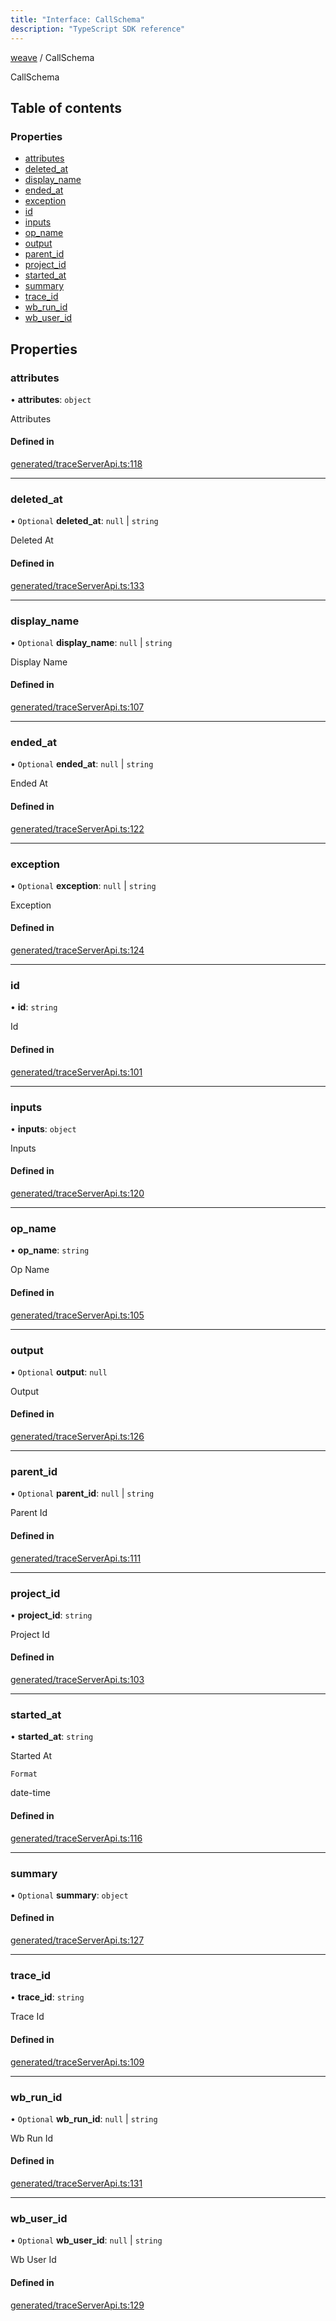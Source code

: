 ```yaml
---
title: "Interface: CallSchema"
description: "TypeScript SDK reference"
---
```


[weave](../) / CallSchema



CallSchema

## Table of contents

### Properties

- [attributes](./CallSchema#attributes)
- [deleted\_at](./CallSchema#deleted_at)
- [display\_name](./CallSchema#display_name)
- [ended\_at](./CallSchema#ended_at)
- [exception](./CallSchema#exception)
- [id](./CallSchema#id)
- [inputs](./CallSchema#inputs)
- [op\_name](./CallSchema#op_name)
- [output](./CallSchema#output)
- [parent\_id](./CallSchema#parent_id)
- [project\_id](./CallSchema#project_id)
- [started\_at](./CallSchema#started_at)
- [summary](./CallSchema#summary)
- [trace\_id](./CallSchema#trace_id)
- [wb\_run\_id](./CallSchema#wb_run_id)
- [wb\_user\_id](./CallSchema#wb_user_id)

## Properties

### attributes

• **attributes**: `object`

Attributes

#### Defined in

[generated/traceServerApi.ts:118](https://github.com/wandb/weave/blob/5d9590d2658eeb69c9c9f04342e107bf9a0a4c90/sdks/node/src/generated/traceServerApi.ts#L118)

___

### deleted\_at

• `Optional` **deleted\_at**: ``null`` \| `string`

Deleted At

#### Defined in

[generated/traceServerApi.ts:133](https://github.com/wandb/weave/blob/5d9590d2658eeb69c9c9f04342e107bf9a0a4c90/sdks/node/src/generated/traceServerApi.ts#L133)

___

### display\_name

• `Optional` **display\_name**: ``null`` \| `string`

Display Name

#### Defined in

[generated/traceServerApi.ts:107](https://github.com/wandb/weave/blob/5d9590d2658eeb69c9c9f04342e107bf9a0a4c90/sdks/node/src/generated/traceServerApi.ts#L107)

___

### ended\_at

• `Optional` **ended\_at**: ``null`` \| `string`

Ended At

#### Defined in

[generated/traceServerApi.ts:122](https://github.com/wandb/weave/blob/5d9590d2658eeb69c9c9f04342e107bf9a0a4c90/sdks/node/src/generated/traceServerApi.ts#L122)

___

### exception

• `Optional` **exception**: ``null`` \| `string`

Exception

#### Defined in

[generated/traceServerApi.ts:124](https://github.com/wandb/weave/blob/5d9590d2658eeb69c9c9f04342e107bf9a0a4c90/sdks/node/src/generated/traceServerApi.ts#L124)

___

### id

• **id**: `string`

Id

#### Defined in

[generated/traceServerApi.ts:101](https://github.com/wandb/weave/blob/5d9590d2658eeb69c9c9f04342e107bf9a0a4c90/sdks/node/src/generated/traceServerApi.ts#L101)

___

### inputs

• **inputs**: `object`

Inputs

#### Defined in

[generated/traceServerApi.ts:120](https://github.com/wandb/weave/blob/5d9590d2658eeb69c9c9f04342e107bf9a0a4c90/sdks/node/src/generated/traceServerApi.ts#L120)

___

### op\_name

• **op\_name**: `string`

Op Name

#### Defined in

[generated/traceServerApi.ts:105](https://github.com/wandb/weave/blob/5d9590d2658eeb69c9c9f04342e107bf9a0a4c90/sdks/node/src/generated/traceServerApi.ts#L105)

___

### output

• `Optional` **output**: ``null``

Output

#### Defined in

[generated/traceServerApi.ts:126](https://github.com/wandb/weave/blob/5d9590d2658eeb69c9c9f04342e107bf9a0a4c90/sdks/node/src/generated/traceServerApi.ts#L126)

___

### parent\_id

• `Optional` **parent\_id**: ``null`` \| `string`

Parent Id

#### Defined in

[generated/traceServerApi.ts:111](https://github.com/wandb/weave/blob/5d9590d2658eeb69c9c9f04342e107bf9a0a4c90/sdks/node/src/generated/traceServerApi.ts#L111)

___

### project\_id

• **project\_id**: `string`

Project Id

#### Defined in

[generated/traceServerApi.ts:103](https://github.com/wandb/weave/blob/5d9590d2658eeb69c9c9f04342e107bf9a0a4c90/sdks/node/src/generated/traceServerApi.ts#L103)

___

### started\_at

• **started\_at**: `string`

Started At

`Format`

date-time

#### Defined in

[generated/traceServerApi.ts:116](https://github.com/wandb/weave/blob/5d9590d2658eeb69c9c9f04342e107bf9a0a4c90/sdks/node/src/generated/traceServerApi.ts#L116)

___

### summary

• `Optional` **summary**: `object`

#### Defined in

[generated/traceServerApi.ts:127](https://github.com/wandb/weave/blob/5d9590d2658eeb69c9c9f04342e107bf9a0a4c90/sdks/node/src/generated/traceServerApi.ts#L127)

___

### trace\_id

• **trace\_id**: `string`

Trace Id

#### Defined in

[generated/traceServerApi.ts:109](https://github.com/wandb/weave/blob/5d9590d2658eeb69c9c9f04342e107bf9a0a4c90/sdks/node/src/generated/traceServerApi.ts#L109)

___

### wb\_run\_id

• `Optional` **wb\_run\_id**: ``null`` \| `string`

Wb Run Id

#### Defined in

[generated/traceServerApi.ts:131](https://github.com/wandb/weave/blob/5d9590d2658eeb69c9c9f04342e107bf9a0a4c90/sdks/node/src/generated/traceServerApi.ts#L131)

___

### wb\_user\_id

• `Optional` **wb\_user\_id**: ``null`` \| `string`

Wb User Id

#### Defined in

[generated/traceServerApi.ts:129](https://github.com/wandb/weave/blob/5d9590d2658eeb69c9c9f04342e107bf9a0a4c90/sdks/node/src/generated/traceServerApi.ts#L129)